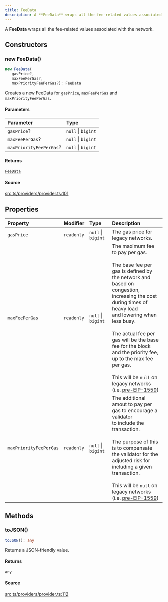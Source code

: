 ```yaml
---
title: FeeData
description: A **FeeData** wraps all the fee-related values associated with  the network....
---
```


A **FeeData** wraps all the fee-related values associated with
 the network.

## Constructors

### new FeeData()

```ts
new FeeData(
   gasPrice?, 
   maxFeePerGas?, 
   maxPriorityFeePerGas?): FeeData
```

Creates a new FeeData for `gasPrice`, `maxFeePerGas` and
 `maxPriorityFeePerGas`.

#### Parameters

| Parameter | Type |
| :------ | :------ |
| `gasPrice`? | `null` \| `bigint` |
| `maxFeePerGas`? | `null` \| `bigint` |
| `maxPriorityFeePerGas`? | `null` \| `bigint` |

#### Returns

[`FeeData`](/content/classes/FeeData.mdx)

#### Source

[src.ts/providers/provider.ts:101](https://github.com/dominant-strategies/quais-6.js/blob/3f482dd134064d41657ff7dc9ba8162f741c9c83/src.ts/providers/provider.ts#L101)

## Properties

| Property | Modifier | Type | Description |
| :------ | :------ | :------ | :------ |
| `gasPrice` | `readonly` | `null` \| `bigint` | The gas price for legacy networks. |
| `maxFeePerGas` | `readonly` | `null` \| `bigint` | The maximum fee to pay per gas.<br /><br /> The base fee per gas is defined by the network and based on<br /> congestion, increasing the cost during times of heavy load<br /> and lowering when less busy.<br /><br /> The actual fee per gas will be the base fee for the block<br /> and the priority fee, up to the max fee per gas.<br /><br /> This will be `null` on legacy networks (i.e. [pre-EIP-1559](https://eips.ethereum.org/EIPS/eip-1559)) |
| `maxPriorityFeePerGas` | `readonly` | `null` \| `bigint` | The additional amout to pay per gas to encourage a validator<br /> to include the transaction.<br /><br /> The purpose of this is to compensate the validator for the<br /> adjusted risk for including a given transaction.<br /><br /> This will be `null` on legacy networks (i.e. [pre-EIP-1559](https://eips.ethereum.org/EIPS/eip-1559)) |

## Methods

### toJSON()

```ts
toJSON(): any
```

Returns a JSON-friendly value.

#### Returns

`any`

#### Source

[src.ts/providers/provider.ts:112](https://github.com/dominant-strategies/quais-6.js/blob/3f482dd134064d41657ff7dc9ba8162f741c9c83/src.ts/providers/provider.ts#L112)
